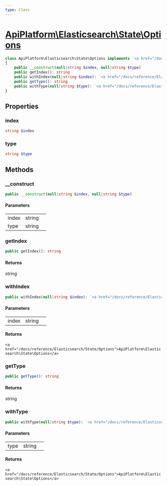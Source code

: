 ```yaml
---
type: Class
---
```


# [ApiPlatform\Elasticsearch\State\Options](/docs/reference/Elasticsearch/State/Options)



```php
class ApiPlatform\Elasticsearch\State\Options implements `<a href="/docs/reference/State/OptionsInterface">ApiPlatform\State\OptionsInterface</a>`
{
    public __construct(null|string $index, null|string $type)
    public getIndex(): string
    public withIndex(null|string $index): `<a href="/docs/reference/Elasticsearch/State/Options">ApiPlatform\Elasticsearch\State\Options</a>`
    public getType(): string
    public withType(null|string $type): `<a href="/docs/reference/Elasticsearch/State/Options">ApiPlatform\Elasticsearch\State\Options</a>`
}
```
## Properties
### index

```php
string $index
```



### type

```php
string $type
```



## Methods

### __construct



```php
public __construct(null|string $index, null|string $type)
```

#### Parameters

<table><tbody>
<tr><td>index</td><td>string</td><td></td></tr><tr><td>type</td><td>string</td><td></td></tr>
</tbody>
</table>

### getIndex



```php
public getIndex(): string
```

#### Returns

string

### withIndex



```php
public withIndex(null|string $index): `<a href="/docs/reference/Elasticsearch/State/Options">ApiPlatform\Elasticsearch\State\Options</a>`
```

#### Parameters

<table><tbody>
<tr><td>index</td><td>string</td><td></td></tr>
</tbody>
</table>

#### Returns

`<a href="/docs/reference/Elasticsearch/State/Options">ApiPlatform\Elasticsearch\State\Options</a>`

### getType



```php
public getType(): string
```

#### Returns

string

### withType



```php
public withType(null|string $type): `<a href="/docs/reference/Elasticsearch/State/Options">ApiPlatform\Elasticsearch\State\Options</a>`
```

#### Parameters

<table><tbody>
<tr><td>type</td><td>string</td><td></td></tr>
</tbody>
</table>

#### Returns

`<a href="/docs/reference/Elasticsearch/State/Options">ApiPlatform\Elasticsearch\State\Options</a>`
